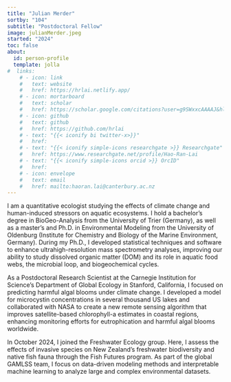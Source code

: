 ```yaml
---
title: "Julian Merder"
sortby: "104"
subtitle: "Postdoctoral Fellow"
image: julianMerder.jpeg
started: "2024"
toc: false
about:
  id: person-profile
  template: jolla
#  links:
    # - icon: link
    #   text: website
    #   href: https://hrlai.netlify.app/
    # - icon: mortarboard
    #   text: scholar
    #   href: https://scholar.google.com/citations?user=g9SWxxcAAAAJ&hl=en&oi=ao
    # - icon: github
    #   text: github
    #   href: https://github.com/hrlai
    # - text: "{{< iconify bi twitter-x>}}"
    #   href:
    # - text: "{{< iconify simple-icons researchgate >}} Researchgate"
    #   href: https://www.researchgate.net/profile/Hao-Ran-Lai
    # - text: "{{< iconify simple-icons orcid >}} OrcID"
    #   href:
    # - icon: envelope
    #   text: email
    #   href: mailto:haoran.lai@canterbury.ac.nz 
---
```


I am a quantitative ecologist studying the effects of climate change and human-induced stressors on aquatic ecosystems. I hold a bachelor’s degree in BioGeo-Analysis from the University of Trier (Germany), as well as a master’s and Ph.D. in Environmental Modeling from the University of Oldenburg (Institute for Chemistry and Biology of the Marine Environment, Germany). During my Ph.D., I developed statistical techniques and software to enhance ultrahigh-resolution mass spectrometry analyses, improving our ability to study dissolved organic matter (DOM) and its role in aquatic food webs, the microbial loop, and biogeochemical cycles.  
  
As a Postdoctoral Research Scientist at the Carnegie Institution for Science’s Department of Global Ecology in Stanford, California, I focused on predicting harmful algal blooms under climate change. I developed a model for microcystin concentrations in several thousand US lakes and collaborated with NASA to create a new remote sensing algorithm that improves satellite-based chlorophyll-a estimates in coastal regions, enhancing monitoring efforts for eutrophication and harmful algal blooms worldwide.  
  
In October 2024, I joined the Freshwater Ecology group. Here, I assess the effects of invasive species on New Zealand’s freshwater biodiversity and native fish fauna through the Fish Futures program. As part of the global GAMLSS team, I focus on data-driven modeling methods and interpretable machine learning to analyze large and complex environmental datasets.

